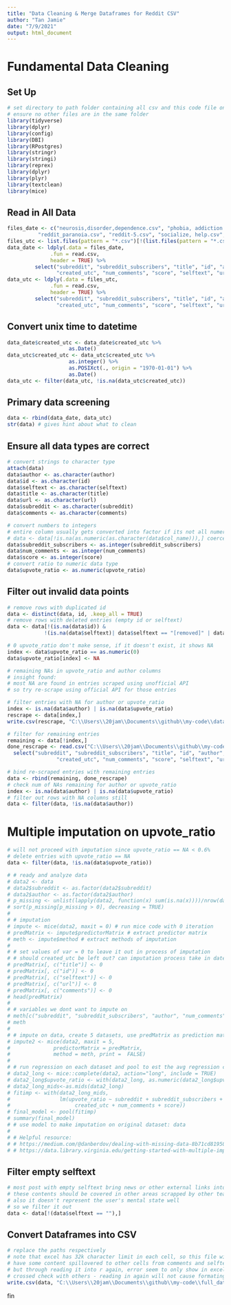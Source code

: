 ```yaml
---
title: "Data Cleaning & Merge Dataframes for Reddit CSV"
author: "Tan Jamie"
date: "7/9/2021"
output: html_document
---
```


# Fundamental Data Cleaning
## Set Up
```r
# set directory to path folder containing all csv and this code file only
# ensure no other files are in the same folder
library(tidyverse)
library(dplyr)
library(config)
library(DBI)
library(RPostgres)
library(stringr)
library(stringi)
library(reprex)
library(dplyr)
library(plyr)
library(textclean)
library(mice)
```


## Read in All Data
```r
files_date <- c("neurosis,disorder,dependence.csv", "phobia, addiction.csv", "reddit_overwhelmed.csv", 
          "reddit_paranoia.csv", "reddit-5.csv", "socialize, help.csv", "stigma, self-harm.csv")
files_utc <- list.files(pattern = "*.csv")[!(list.files(pattern = "*.csv") %in% files_date)]
data_date <- ldply(.data = files_date, 
              .fun = read.csv,
              header = TRUE) %>%
         select("subreddit", "subreddit_subscribers", "title", "id", "author", 
                "created_utc", "num_comments", "score", "selftext", "url", "upvote_ratio", "comments")
data_utc <- ldply(.data = files_utc, 
              .fun = read.csv,
              header = TRUE) %>%
         select("subreddit", "subreddit_subscribers", "title", "id", "author", 
                "created_utc", "num_comments", "score", "selftext", "url", "upvote_ratio", "comments")
```


## Convert unix time to datetime
```r
data_date$created_utc <- data_date$created_utc %>% 
                    as.Date()
data_utc$created_utc <- data_utc$created_utc %>% 
                    as.integer() %>%
                    as.POSIXct(., origin = "1970-01-01") %>%
                    as.Date()
data_utc <- filter(data_utc, !is.na(data_utc$created_utc))
```


## Primary data screening
```r
data <- rbind(data_date, data_utc)
str(data) # gives hint about what to clean
```


## Ensure all data types are correct
```r
# convert strings to character type
attach(data)
data$author <- as.character(author)
data$id <- as.character(id)
data$selftext <- as.character(selftext)
data$title <- as.character(title)
data$url <- as.character(url)
data$subreddit <- as.character(subreddit)
data$comments <- as.character(comments)

# convert numbers to integers
# entire column usually gets converted into factor if its not all numeric or integer
# data <- data[!is.na(as.numeric(as.character(data$col_name))),] coerced to NA - filter out rows with NA
data$subreddit_subscribers <- as.integer(subreddit_subscribers)
data$num_comments <- as.integer(num_comments)
data$score <- as.integer(score)
# convert ratio to numeric data type
data$upvote_ratio <- as.numeric(upvote_ratio)
```


## Filter out invalid data points
```r
# remove rows with duplicated id
data <- distinct(data, id, .keep_all = TRUE)
# remove rows with deleted entries (empty id or selftext)
data <- data[!(is.na(data$id)) &
            !(is.na(data$selftext)| data$selftext == "[removed]" | data$selftext == "[deleted]"),]

# 0 upvote_ratio don't make sense, if it doesn't exist, it shows NA
index <- data$upvote_ratio == as.numeric(0)
data$upvote_ratio[index] <- NA

# remaining NAs in upvote_ratio and author columns 
# insight found: 
# most NA are found in entries scraped using unofficial API
# so try re-scrape using official API for those entries

# filter entries with NA for author or upvote_ratio
index <- is.na(data$author) | is.na(data$upvote_ratio)
rescrape <- data[index,]
write.csv(rescrape, "C:\\Users\\20jam\\Documents\\github\\my-code\\data cleaning\\rescrape.csv")

# filter for remaining entries
remaining <- data[!index,]
done_rescrape <- read.csv("C:\\Users\\20jam\\Documents\\github\\my-code\\data cleaning\\done_rescrape.csv") %>%
  select("subreddit", "subreddit_subscribers", "title", "id", "author", 
                "created_utc", "num_comments", "score", "selftext", "url", "upvote_ratio", "comments")

# bind re-scraped entries with remaining entries
data <- rbind(remaining, done_rescrape)
# check num of NAs remaining for author or upvote_ratio
index <- is.na(data$author) | is.na(data$upvote_ratio)
# filter out rows with NA columns still
data <- filter(data, !is.na(data$author))
```


# Multiple imputation on upvote_ratio
```r
# will not proceed with imputation since upvote_ratio == NA < 0.6%
# delete entries with upvote_ratio == NA
data <- filter(data, !is.na(data$upvote_ratio))

# # ready and analyze data
# data2 <- data
# data2$subreddit <- as.factor(data2$subreddit)
# data2$author <- as.factor(data2$author)
# p_missing <- unlist(lapply(data2, function(x) sum(is.na(x))))/nrow(data)
# sort(p_missing[p_missing > 0], decreasing = TRUE)
# 
# # imputation
# impute <- mice(data2, maxit = 0) # run mice code with 0 iteration
# predMatrix <- impute$predictorMatrix # extract predictor matrix
# meth <- impute$method # extract methods of imputation
# 
# # set values of var = 0 to leave it out in process of imputation
# # should created_utc be left out? can imputation process take in date?
# predMatrix[, c("title")] <- 0
# predMatrix[, c("id")] <- 0
# predMatrix[, c("selftext")] <- 0
# predMatrix[, c("url")] <- 0
# predMatrix[, c("comments")] <- 0
# head(predMatrix)
# 
# # variables we dont want to impute on
# meth[c("subreddit", "subreddit_subscribers", "author", "num_comments", "score", "created_utc", "title", "id", "selftext", "url", "comments")] <- ""
# meth
# 
# # impute on data, create 5 datasets, use predMatrix as prediction matrix, dont print process
# impute2 <- mice(data2, maxit = 5, 
#              predictorMatrix = predMatrix, 
#              method = meth, print =  FALSE)
# 
# # run regression on each dataset and pool to est the avg regression coefficient and correct standard errors
# data2_long <- mice::complete(data2, action="long", include = TRUE)
# data2_long$upvote_ratio <- with(data2_long, as.numeric(data2_long$upvote_ratio))
# data2_long_mids<-as.mids(data2_long)
# fitimp <- with(data2_long_mids,
#                lm(upvote_ratio ~ subreddit + subreddit_subscribers + author + 
#                     created_utc + num_comments + score))
# final_model <- pool(fitimp)
# summary(final_model)
# # use model to make imputation on original dataset: data
# 
# # Helpful resource:
# # https://medium.com/@danberdov/dealing-with-missing-data-8b71cd819501
# # https://data.library.virginia.edu/getting-started-with-multiple-imputation-in-r/
```


## Filter empty selftext
```r
# most post with empty selftext bring news or other external links into reddit for discussion
# these contents should be covered in other areas scrapped by other teams
# also it doesn't represent the user's mental state well
# so we filter it out
data <- data[!(data$selftext == ""),]
```


## Convert Dataframes into CSV
```r
# replace the paths respectively
# note that excel has 32k character limit in each cell, so this file will inevitably
# have some content spillovered to other cells from comments and selftext displayed
# but through reading it into r again, error seem to only show in excel
# crossed check with others - reading in again will not cause formating problem
write.csv(data, "C:\\Users\\20jam\\Documents\\github\\my-code\\full_data.csv")
```


fin